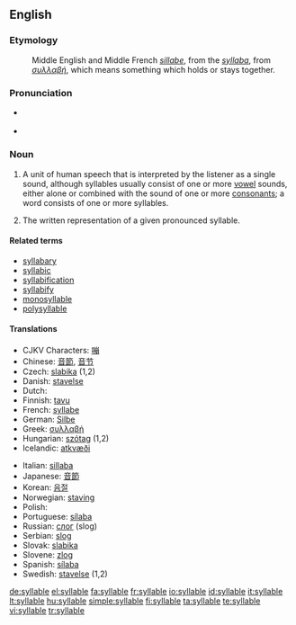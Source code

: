 ==English==

===Etymology===
: Middle English and Middle French ''[[sillabe]]'', from the {{etyl|la}} ''[[syllaba]]'', from {{etyl|grc}} ''[[συλλαβή]]'', which means something which holds or stays together.

===Pronunciation===
* {{a|RP|US}} {{IPA|/ˈsɪləbɫ/}}
* {{audio|en-uk-syllable.ogg|Audio (UK)}}

===Noun===
{{en-noun}}

# {{linguistics}} A unit of human speech that is interpreted by the listener as a single sound, although syllables usually consist of one or more [[vowel]] sounds, either alone or combined with the sound of one or more [[consonant]]s; a word consists of one or more syllables.
# The written representation of a given pronounced syllable.

====Related terms====
* [[syllabary]]
* [[syllabic]]
* [[syllabification]]
* [[syllabify]]
* [[monosyllable]]
* [[polysyllable]]

====Translations====
{{trans-top|}}
* CJKV Characters: [[嘣]]
* Chinese: [[音節]], [[音节]]
* Czech: [[slabika]] {{f}} (1,2)
* Danish: [[stavelse]]
* Dutch: {{t+|nl|lettergreep|f}}
* Finnish: [[tavu]]
* French: [[syllabe]] {{f}}
* German: [[Silbe]] {{f}}
* Greek: [[συλλαβή]] {{f}}
* Hungarian: [[szótag]] (1,2)
* Icelandic: [[atkvæði]] {{n}}
{{trans-mid}}
* Italian: [[sillaba]] {{f}}
* Japanese: [[音節]]
* Korean: [[음절]]
* Norwegian: [[staving]] {{f}}
* Polish: {{t+|pl|sylaba|f}}
* Portuguese: [[sílaba]] {{f}}
* Russian: [[слог]] {{m}} (slog)
* Serbian: [[slog]] {{m}}
* Slovak: [[slabika]] {{f}}
* Slovene: [[zlog]] {{m}}
* Spanish: [[sílaba]] {{f}}
* Swedish: [[stavelse]] {{c}} (1,2)
{{trans-bottom}}

[[de:syllable]]
[[el:syllable]]
[[fa:syllable]]
[[fr:syllable]]
[[io:syllable]]
[[id:syllable]]
[[it:syllable]]
[[lt:syllable]]
[[hu:syllable]]
[[simple:syllable]]
[[fi:syllable]]
[[ta:syllable]]
[[te:syllable]]
[[vi:syllable]]
[[tr:syllable]]
